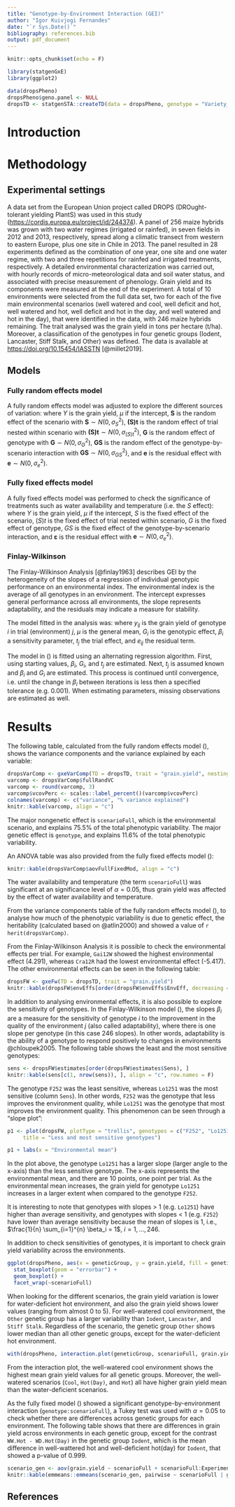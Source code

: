 ```yaml
---
title: "Genotype-by-Environment Interaction (GEI)"
author: "Igor Kuivjogi Fernandes"
date: "`r Sys.Date()`"
bibliography: references.bib
output: pdf_document
---
```


```r
knitr::opts_chunk$set(echo = F)

library(statgenGxE)
library(ggplot2)

data(dropsPheno)
dropsPheno$geno.panel <- NULL
dropsTD <- statgenSTA::createTD(data = dropsPheno, genotype = "Variety_ID", trial = "Experiment")
```

# Introduction

# Methodology

## Experimental settings  
A data set from the European Union project called DROPS (DROught-tolerant yielding PlantS) was used in this study (<https://cordis.europa.eu/project/id/244374>). A panel of 256 maize hybrids was grown with two water regimes (irrigated or rainfed), in seven fields in 2012 and 2013, respectively, spread along a climatic transect from western to eastern Europe, plus one site in Chile in 2013. The panel resulted in 28 experiments defined as the combination of one year, one site and one water regime, with two and three repetitions for rainfed and irrigated treatments, respectively. A detailed environmental characterization was carried out, with hourly records of micro-meteorological data and soil water status, and associated with precise measurement of phenology. Grain yield and its components were measured at the end of the experiment. A total of 10 environments were selected from the full data set, two for each of the five main environmental scenarios (well watered and cool, well deficit and hot, well watered and hot, well deficit and hot in the day, and well watered and hot in the day), that were identified in the data, with 246 maize hybrids remaining. The trait analysed was the grain yield in tons per hectare (t/ha). Moreover, a classification of the genotypes in four genetic groups (Iodent, Lancaster, Stiff Stalk, and Other) was defined. The data is available at <https://doi.org/10.15454/IASSTN> [@millet2019].

## Models
<!-- ### Mixed effects model -->
<!-- grain.yield ~ scenarioFull + scenarioFull:trial + (1 | genotype) + (1 | genotype:scenarioFull) -->
<!-- Multi-environment trial (MET) model was adjusted as follows: -->
<!-- \begin{align} \label{mod1} -->
<!--   y = \mu + S + (S)t + \mathbf{G} + \mathbf{GS} + \mathbf{\varepsilon} -->
<!-- \end{align} -->
<!-- where $Y$ is the grain yield, $\mu$ if the intercept, $S$ is the fixed effect of the scenario, $(S)t$ is the fixed effect of trial nested within scenario, $\mathbf{G}$ is the random effect of genotype, $\mathbf{GS}$ is the random effect of the genotype-by-scenario interaction, and $\mathbf{\varepsilon}$ is the residual effect. -->


### Fully random effects model
<!-- grain.yield ~ (1 | scenarioFull) + (1 | scenarioFull:trial) + (1 | genotype) + (1 | genotype:scenarioFull) -->
A fully random effects model was adjusted to explore the different sources of variation:
\begin{align} \label{randomeffects}
  y = \mu + \mathbf{S} + \mathbf{(S)t} + \mathbf{G} + \mathbf{GS} + \mathbf{e}
\end{align}
where $Y$ is the grain yield, $\mu$ if the intercept, $\mathbf{S}$ is the random effect of the scenario with $\mathbf{S} \sim N(0, \sigma^2_S)$, $\mathbf{(S)t}$ is the random effect of trial nested within scenario with $\mathbf{(S)t} \sim N(0, \sigma^2_{(S)t})$, $\mathbf{G}$ is the random effect of genotype with $\mathbf{G} \sim N(0, \sigma^2_G)$, $\mathbf{GS}$ is the random effect of the genotype-by-scenario interaction with $\mathbf{GS} \sim N(0, \sigma^2_{GS})$, and $\mathbf{e}$ is the residual effect with $\mathbf{e} \sim N(0, \sigma^2_e)$.


### Fully fixed effects model
<!-- grain.yield ~ scenarioFull + scenarioFull:trial + genotype + genotype:scenarioFull -->
A fully fixed effects model was performed to check the significance of treatments such as water availability and temperature (i.e. the $S$ effect):
\begin{align} \label{fixedeffects}
  y = \mu + S + (S)t + G + GS + e
\end{align}
where $Y$ is the grain yield, $\mu$ if the intercept, $S$ is the fixed effect of the scenario, $(S)t$ is the fixed effect of trial nested within scenario, $G$ is the fixed effect of genotype, $GS$ is the fixed effect of the genotype-by-scenario interaction, and $\mathbf{\varepsilon}$ is the residual effect with $\mathbf{e} \sim N(0, \sigma^2_e)$.


### Finlay-Wilkinson
The Finlay-Wilkinson Analysis [@finlay1963] describes GEI by the heterogeneity of the slopes of a regression of individual genotypic performance on an environmental index. The environmental index is the average of all genotypes in an environment. The intercept expresses general performance across all environments, the slope represents adaptability, and the residuals may indicate a measure for stability.

The model fitted in the analysis was:
\begin{align} \label{finlay}
  y_{ij} = \mu + G_i + \beta_i t_j + e_{ij}
\end{align}
where $y_{ij}$ is the grain yield of genotype $i$ in trial (environment) $j$, $\mu$ is the general mean, $G_i$ is the genotypic effect, $\beta_i$ a sensitivity parameter, $t_j$ the trial effect, and $e_{ij}$ the residual term.

The model in (\ref{finlay}) is fitted using an alternating regression algorithm. First, using starting values, $\beta_i$, $G_i$, and $t_j$ are estimated. Next, $t_j$ is assumed known and $\beta_i$ and $G_i$ are estimated. This process is continued until convergence, i.e. until the change in $\beta_i$ between iterations is less then a specified tolerance (e.g. 0.001). When estimating parameters, missing observations are estimated as well.


# Results

<!-- question 3: How much of the variance is explained by each variable? -->
The following table, calculated from the fully random effects model (\ref{randomeffects}), shows the variance components and the variance explained by each variable:
```r
dropsVarComp <- gxeVarComp(TD = dropsTD, trait = "grain.yield", nestingFactor = "scenarioFull")
varcomp <- dropsVarComp$fullRandVC
varcomp <- round(varcomp, 3)
varcomp$vcovPerc <- scales::label_percent()(varcomp$vcovPerc)
colnames(varcomp) <- c("variance", "% variance explained")
knitr::kable(varcomp, align = "c")
```

<!-- question 1: What are the major genetic and nongenetic factors that are affecting the phenotypic variance? -->
The major nongenetic effect is `scenarioFull`, which is the environmental scenario, and explains 75.5% of the total phenotypic variability. The major genetic effect is `genotype`, and explains 11.6% of the total phenotypic variability.

An ANOVA table was also provided from the fully fixed effects model (\ref{fixedeffects}):   
```r
knitr::kable(dropsVarComp$aovFullFixedMod, align = "c")
```

<!-- question 2: What is the effect of water availability and temperature on the variation of grain yield? -->
The water availability and temperature (the term `scenarioFull`) was significant at an significance level of $\alpha = 0.05$, thus grain yield was affected by the effect of water availability and temperature.

<!-- question 4: What is the heritability of grain yield in this study? -->
From the variance components table of the fully random effects model (\ref{randomeffects}), to analyse how much of the phenotypic variability is due to genetic effect, the heritability (calculated based on @atlin2000) and showed a value of `r herit(dropsVarComp)`.

<!-- question 5: Which environments have the highest and lowest environmental effects? -->
From the Finlay-Wilkinson Analysis it is possible to check the environmental effects per trial. For example, `Gai12W` showed the highest environmental effect (4.291), whereas `Cra12R` had the lowest environmental effect (-5.417). The other environmental effects can be seen in the following table: 
```r
dropsFW <- gxeFw(TD = dropsTD, trait = "grain.yield")
knitr::kable(dropsFW$envEffs[order(dropsFW$envEffs$EnvEff, decreasing = T), ], align = "c", row.names = F)
```

<!-- question 6: Which genotypes are the most sensitive and what does this metric represent? Include a plot comparing the genotype with the highest and lowest sensitivity. -->
In addition to analysing environmental effects, it is also possible to explore the sensitivity of genotypes. In the Finlay-Wilkinson model (\ref{finlay}), the slopes $\beta_i$ are a measure for the sensitivity of genotype $i$ to the improvement in the quality of the environment $j$ (also called adaptability), where there is one slope per genotype (in this case 246 slopes). In other words, adaptability is the ability of a genotype to respond positively to changes in environments @chloupek2005. The following table shows the least and the most sensitive genotypes:
```r
sens <- dropsFW$estimates[order(dropsFW$estimates$Sens), ]
knitr::kable(sens[c(1, nrow(sens)), ], align = "c", row.names = F)
```

The genotype `F252` was the least sensitive, whereas `Lo1251` was the most sensitive (column `Sens`). In other words, `F252` was the genotype that less improves the environment quality, while `Lo1251` was the genotype that most improves the environment quality. This phenomenon can be seen through a "slope plot":  

```r
p1 <- plot(dropsFW, plotType = "trellis", genotypes = c("F252", "Lo1251"),
     title = "Less and most sensitive genotypes")
```

```r
p1 + labs(x = "Environmental mean") 
```

In the plot above, the genotype `Lo1251` has a larger slope (larger angle to the x-axis) than the less sensitive genotype. The x-axis represents the environmental mean, and there are 10 points, one point per trial. As the environmental mean increases, the grain yield for genotype `Lo1251` increases in a larger extent when compared to the genotype `F252`. 

It is interesting to note that genotypes with slopes > 1 (e.g. `Lo1251`) have higher than average sensitivity, and genotypes with slopes < 1 (e.g. `F252`) have lower than average sensitivity because the mean of slopes is 1, i.e., $\frac{1}{n} \sum_{i=1}^{n} \beta_i = 1$, $i = 1, ..., 246$.

<!-- question 7: Which inferences can you make regarding the overall grain yield variation across environments in each genetic group? -->
In addition to check sensitivities of genotypes, it is important to check grain yield variability across the environments.    
```r
ggplot(dropsPheno, aes(x = geneticGroup, y = grain.yield, fill = geneticGroup)) +
  stat_boxplot(geom = "errorbar") + 
  geom_boxplot() +
  facet_wrap(~scenarioFull)
```
When looking for the different scenarios, the grain yield variation is lower for water-deficient hot environment, and also the grain yield shows lower values (ranging from almost 0 to 5). For well-watered cool environment, the `Other` genetic group has a larger variability than `Iodent`, `Lancaster`, and `Stiff Stalk`. Regardless of the scenario, the genetic group `Other` shows lower median than all other genetic groups, except for the water-deficient hot environment. 

```r
with(dropsPheno, interaction.plot(geneticGroup, scenarioFull, grain.yield))
```

From the interaction plot, the well-watered cool environment shows the highest mean grain yield values for all genetic groups. Moreover, the well-watered scenarios (`Cool`, `Hot(Day)`, and `Hot`) all have higher grain yield mean than the water-deficient scenarios.

As the fully fixed model (\ref{fixedeffects}) showed a significant genotype-by-environment interaction (`genotype:scenarioFull`), a Tukey test was used with $\alpha = 0.05$ to check whether there are differences across genetic groups for each environment. The following table shows that there are differences in grain yield across environments in each genetic group, except for the contrast `WW.Hot - WD.Hot(Day)` in the genetic group `Iodent`, which is the mean difference in well-wattered hot and well-deficient hot(day) for `Iodent`, that showed a p-value of $0.999$.       
```r
scenario_gen <- aov(grain.yield ~ scenarioFull + scenarioFull:Experiment + geneticGroup + geneticGroup:scenarioFull, data = dropsPheno)
knitr::kable(emmeans::emmeans(scenario_gen, pairwise ~ scenarioFull | geneticGroup)$contrasts)
```





## References

